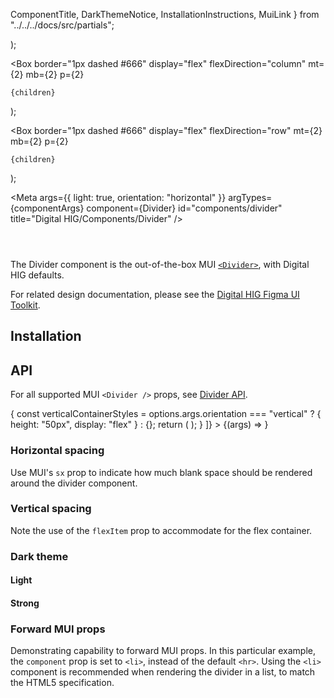   ComponentTitle,
  DarkThemeNotice,
  InstallationInstructions,
  MuiLink
} from "../../../docs/src/partials";

  <Box width="100%" height="3rem" bgcolor="rgba(0, 0, 0, 0.1)" />
);

  <Box
    border="1px dashed #666"
    display="flex"
    flexDirection="column"
    mt={2}
    mb={2}
    p={2}
  >
    {children}
  </Box>
);

  <Box
    border="1px dashed #666"
    display="flex"
    flexDirection="row"
    mt={2}
    mb={2}
    p={2}
  >
    {children}
  </Box>
);

<Meta
  args={{ light: true, orientation: "horizontal" }}
  argTypes={componentArgs}
  component={Divider}
  id="components/divider"
  title="Digital HIG/Components/Divider"
/>

<ComponentTitle name="Divider" status="Stable" />

<code>
  <MuiLink
    componentName="Divider"
    link="https://mui.com/material-ui/react-divider/"
  />
</code>

The Divider component is the out-of-the-box MUI [`<Divider>`](https://mui.com/material-ui/react-divider/), with Digital HIG defaults.

For related design documentation, please see the [Digital HIG Figma UI Toolkit](https://www.figma.com/file/Eks986gkqncHjkLnwQjO7g/iccc-sticker-sheets?node-id=4203%3A268732&t=iL4WgXwqDMZvxUAw-1).

## Installation

<InstallationInstructions
  componentImport="Divider"
  peerDependencies={peerDependencies}
/>

## API

For all supported MUI `<Divider />` props, see [Divider API](https://mui.com/material-ui/api/divider/).

<Canvas>
  <Story
    name="API"
    decorators={[
      (Story, options) => {
        const verticalContainerStyles =
          options.args.orientation === "vertical"
            ? { height: "50px", display: "flex" }
            : {};
        return (
          <Box {...verticalContainerStyles}>
            <Story />
          </Box>
        );
      }
    ]}
  >
    {(args) => <Divider {...args} flexItem={args.orientation === "vertical"} />}
  </Story>
</Canvas>

<ArgsTable story="API" />

### Horizontal spacing

Use MUI's `sx` prop to indicate how much blank space should be rendered around the divider component.

<Canvas>
  <Story name="Spacing: horizontal">
    <HorizontalWrapper>
      <Filler />
      <Divider sx={{ my: 1 }} />
      <Filler />
    </HorizontalWrapper>
    <HorizontalWrapper>
      <Filler />
      <Divider sx={{ my: 2 }} />
      <Filler />
    </HorizontalWrapper>
    <HorizontalWrapper>
      <Filler />
      <Divider sx={{ my: 3 }} />
      <Filler />
    </HorizontalWrapper>
    <HorizontalWrapper>
      <Filler />
      <Divider sx={{ my: 6 }} />
      <Filler />
    </HorizontalWrapper>
    <HorizontalWrapper>
      <Filler />
      <Divider sx={{ my: 7 }} />
      <Filler />
    </HorizontalWrapper>
  </Story>
</Canvas>

### Vertical spacing

Note the use of the `flexItem` prop to accommodate for the flex container.

<Canvas>
  <Story name="Spacing: vertical">
    <VerticalWrapper>
      <Filler />
      <Divider flexItem orientation="vertical" sx={{ mx: 1 }} />
      <Filler />
    </VerticalWrapper>
    <VerticalWrapper>
      <Filler />
      <Divider flexItem orientation="vertical" sx={{ mx: 2 }} />
      <Filler />
    </VerticalWrapper>
    <VerticalWrapper>
      <Filler />
      <Divider flexItem orientation="vertical" sx={{ mx: 3 }} />
      <Filler />
    </VerticalWrapper>
    <VerticalWrapper>
      <Filler />
      <Divider flexItem orientation="vertical" sx={{ mx: 6 }} />
      <Filler />
    </VerticalWrapper>
    <VerticalWrapper>
      <Filler />
      <Divider flexItem orientation="vertical" sx={{ mx: 7 }} />
      <Filler />
    </VerticalWrapper>
  </Story>
</Canvas>

### Dark theme

<DarkThemeNotice />

#### Light

<Canvas>
  <Story name="Dark theme: light" parameters={{ theme: "dark" }}>
    <Divider light />
  </Story>
</Canvas>

#### Strong

<Canvas>
  <Story name="Dark theme: strong" parameters={{ theme: "dark" }}>
    <Divider light={false} />
  </Story>
</Canvas>

### Forward MUI props

Demonstrating capability to forward MUI props. In this particular example, the `component` prop is set to `<li>`, instead of the default `<hr>`. Using the `<li>` component is recommended when rendering the divider in a list, to match the HTML5 specification.

<Canvas>
  <Story name="MUI props" parameters={{ vr: false }}>
    <List>
      <Divider component="li" />
    </List>
  </Story>
</Canvas>
